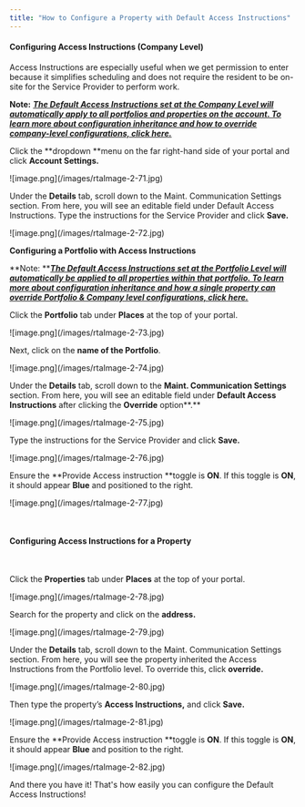 ```yaml
---
title: "How to Configure a Property with Default Access Instructions"
---
```


#### Configuring Access Instructions (Company Level)

Access Instructions are especially useful when we get permission to enter because it simplifies scheduling and does not require the resident to be on-site for the Service Provider to perform work.

**Note:** [**_The Default Access Instructions set at the Company Level will automatically apply to all portfolios and properties on the account. To learn more about configuration inheritance and how to override company-level configurations, click here._**](https://latchel.com/blog/configuration-inheritance/)

Click the \*\*dropdown \*\*menu on the far right-hand side of your portal and click **Account Settings.**

<Frame>
  ![image.png](/images/rtaImage-2-71.jpg)
</Frame>

Under the **Details** tab, scroll down to the Maint. Communication Settings section. From here, you will see an editable field under Default Access Instructions. Type the instructions for the Service Provider and click **Save.**

<Frame>
  ![image.png](/images/rtaImage-2-72.jpg)
</Frame>

**Configuring a Portfolio with Access Instructions**

\*\*Note: \*\*[**_The Default Access Instructions set at the Portfolio Level will automatically be applied to all properties within that portfolio. To learn more about configuration inheritance and how a single property can override Portfolio & Company level configurations, click here._**](https://latchel.com/blog/configuration-inheritance/)

Click the **Portfolio** tab under **Places** at the top of your portal.

<Frame>
  ![image.png](/images/rtaImage-2-73.jpg)
</Frame>

Next, click on the **name of the Portfolio**.

<Frame>
  ![image.png](/images/rtaImage-2-74.jpg)
</Frame>

Under the **Details** tab, scroll down to the **Maint. Communication Settings** section. From here, you will see an editable field under **Default Access Instructions** after clicking the **Override** option\*\*.\*\*

<Frame>
  ![image.png](/images/rtaImage-2-75.jpg)
</Frame>

Type the instructions for the Service Provider and click **Save.**

<Frame>
  ![image.png](/images/rtaImage-2-76.jpg)
</Frame>

Ensure the \*\*Provide Access instruction \*\*toggle is **ON**. If this toggle is **ON**, it should appear **Blue** and positioned to the right.

<Frame>
  ![image.png](/images/rtaImage-2-77.jpg)
</Frame>

 

#### Configuring Access Instructions for a Property

 

Click the **Properties** tab under **Places** at the top of your portal.

<Frame>
  ![image.png](/images/rtaImage-2-78.jpg)
</Frame>

Search for the property and click on the **address.**

<Frame>
  ![image.png](/images/rtaImage-2-79.jpg)
</Frame>

Under the **Details** tab, scroll down to the Maint. Communication Settings section. From here, you will see the property inherited the Access Instructions from the Portfolio level. To override this, click **override.**

<Frame>
  ![image.png](/images/rtaImage-2-80.jpg)
</Frame>

Then type the property’s **Access Instructions,** and click **Save.**

<Frame>
  ![image.png](/images/rtaImage-2-81.jpg)
</Frame>

Ensure the \*\*Provide Access instruction \*\*toggle is **ON**. If this toggle is **ON**, it should appear **Blue** and position to the right.

<Frame>
  ![image.png](/images/rtaImage-2-82.jpg)
</Frame>

And there you have it\! That's how easily you can configure the Default Access Instructions\! 